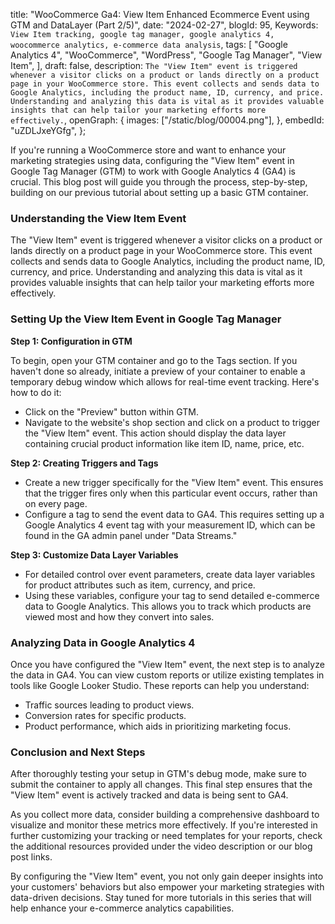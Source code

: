   title:
    "WooCommerce Ga4: View Item Enhanced Ecommerce Event using GTM and DataLayer (Part 2/5)",
  date: "2024-02-27",
  blogId: 95,
  Keywords: `View Item tracking, google tag manager, google analytics 4, woocommerce analytics, e-commerce data analysis`,
  tags: [
    "Google Analytics 4",
    "WooCommerce",
    "WordPress",
    "Google Tag Manager",
    "View Item",
  ],
  draft: false,
  description: `The "View Item" event is triggered whenever a visitor clicks on a product or lands directly on a product page in your WooCommerce store. This event collects and sends data to Google Analytics, including the product name, ID, currency, and price. Understanding and analyzing this data is vital as it provides valuable insights that can help tailor your marketing efforts more effectively.`,
  openGraph: {
    images: ["/static/blog/00004.png"],
  },
  embedId: "uZDLJxeYGfg",
};

If you're running a WooCommerce store and want to enhance your marketing strategies using data, configuring the "View Item" event in Google Tag Manager (GTM) to work with Google Analytics 4 (GA4) is crucial. This blog post will guide you through the process, step-by-step, building on our previous tutorial about setting up a basic GTM container.

### Understanding the View Item Event

The "View Item" event is triggered whenever a visitor clicks on a product or lands directly on a product page in your WooCommerce store. This event collects and sends data to Google Analytics, including the product name, ID, currency, and price. Understanding and analyzing this data is vital as it provides valuable insights that can help tailor your marketing efforts more effectively.

### Setting Up the View Item Event in Google Tag Manager

**Step 1: Configuration in GTM**

To begin, open your GTM container and go to the Tags section. If you haven't done so already, initiate a preview of your container to enable a temporary debug window which allows for real-time event tracking. Here's how to do it:

- Click on the "Preview" button within GTM.
- Navigate to the website's shop section and click on a product to trigger the "View Item" event. This action should display the data layer containing crucial product information like item ID, name, price, etc.

**Step 2: Creating Triggers and Tags**

- Create a new trigger specifically for the "View Item" event. This ensures that the trigger fires only when this particular event occurs, rather than on every page.
- Configure a tag to send the event data to GA4. This requires setting up a Google Analytics 4 event tag with your measurement ID, which can be found in the GA admin panel under "Data Streams."

**Step 3: Customize Data Layer Variables**

- For detailed control over event parameters, create data layer variables for product attributes such as item, currency, and price.
- Using these variables, configure your tag to send detailed e-commerce data to Google Analytics. This allows you to track which products are viewed most and how they convert into sales.

### Analyzing Data in Google Analytics 4

Once you have configured the "View Item" event, the next step is to analyze the data in GA4. You can view custom reports or utilize existing templates in tools like Google Looker Studio. These reports can help you understand:

- Traffic sources leading to product views.
- Conversion rates for specific products.
- Product performance, which aids in prioritizing marketing focus.

### Conclusion and Next Steps

After thoroughly testing your setup in GTM's debug mode, make sure to submit the container to apply all changes. This final step ensures that the "View Item" event is actively tracked and data is being sent to GA4.

As you collect more data, consider building a comprehensive dashboard to visualize and monitor these metrics more effectively. If you're interested in further customizing your tracking or need templates for your reports, check the additional resources provided under the video description or our blog post links.

By configuring the "View Item" event, you not only gain deeper insights into your customers' behaviors but also empower your marketing strategies with data-driven decisions. Stay tuned for more tutorials in this series that will help enhance your e-commerce analytics capabilities.
